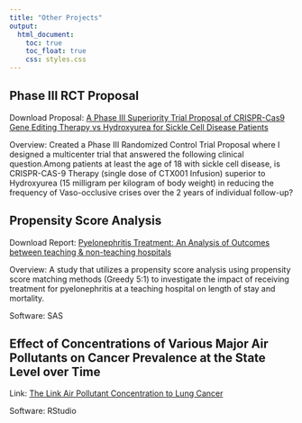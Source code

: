 ```yaml
---
title: "Other Projects"
output: 
  html_document:
    toc: true
    toc_float: true
    css: styles.css
---
```


## Phase III RCT Proposal

Download Proposal: [A Phase III Superiority Trial Proposal of CRISPR-Cas9 Gene Editing Therapy vs Hydroxyurea for Sickle Cell Disease Patients](CRISPR-Cas9 Phase III RCT Proposal.pdf)

Overview: Created a Phase III Randomized Control Trial Proposal where I designed a multicenter trial that answered the following clinical question.Among patients at least the age of 18 with sickle cell disease, is CRISPR-CAS-9 Therapy (single dose of CTX001 Infusion) superior to Hydroxyurea (15 milligram per kilogram of body weight) in reducing the frequency of Vaso-occlusive crises over the 2 years of individual follow-up? 


## Propensity Score Analysis 

Download Report: [Pyelonephritis Treatment: An Analysis of Outcomes between teaching & non-teaching hospitals](Applied Methods Final Project.pdf)

Overview: A study that utilizes a propensity score analysis using propensity score matching methods (Greedy 5:1) to investigate the impact of receiving treatment for pyelonephritis at a teaching hospital on length of stay and mortality. 

Software: SAS


## Effect of Concentrations of Various Major Air Pollutants on Cancer Prevalence at the State Level over Time

Link: [The Link Air Pollutant Concentration to Lung Cancer](https://arajann.github.io/finalproject.github.io/index.html)

Software: RStudio


